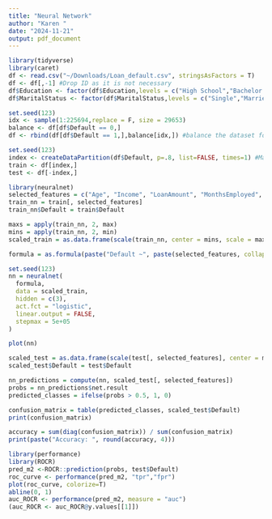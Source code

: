```yaml
---
title: "Neural Network"
author: "Karen "
date: "2024-11-21"
output: pdf_document
---
```


```r
library(tidyverse)
library(caret)
df <- read.csv("~/Downloads/Loan_default.csv", stringsAsFactors = T)
df <- df[,-1] #Drop ID as it is not necessary
df$Education <- factor(df$Education,levels = c("High School","Bachelor's","Master's","PhD")) #Reorder Levels
df$MaritalStatus <- factor(df$MaritalStatus,levels = c("Single","Married","Divorced"))
```

```r
set.seed(123)
idx <- sample(1:225694,replace = F, size = 29653)
balance <- df[df$Default == 0,]
df <- rbind(df[df$Default == 1,],balance[idx,]) #balance the dataset for the outcome variable
```


```r
set.seed(123)
index <- createDataPartition(df$Default, p=.8, list=FALSE, times=1) #Make sure train and test are also balanced
train <- df[index,]
test <- df[-index,]
```


```r
library(neuralnet)
selected_features = c("Age", "Income", "LoanAmount", "MonthsEmployed", "InterestRate")
train_nn = train[, selected_features]
train_nn$Default = train$Default
```

```r
maxs = apply(train_nn, 2, max)
mins = apply(train_nn, 2, min)
scaled_train = as.data.frame(scale(train_nn, center = mins, scale = maxs - mins))
```

```r
formula = as.formula(paste("Default ~", paste(selected_features, collapse = "+")))

```

```r
set.seed(123)
nn = neuralnet(
  formula,
  data = scaled_train,
  hidden = c(3), 
  act.fct = "logistic", 
  linear.output = FALSE,
  stepmax = 5e+05  
)
```

```r
plot(nn)

```

```r
scaled_test = as.data.frame(scale(test[, selected_features], center = mins[selected_features], scale = maxs[selected_features] - mins[selected_features]))
scaled_test$Default = test$Default
```

```r
nn_predictions = compute(nn, scaled_test[, selected_features])
probs = nn_predictions$net.result
predicted_classes = ifelse(probs > 0.5, 1, 0)
```

```r
confusion_matrix = table(predicted_classes, scaled_test$Default)
print(confusion_matrix)
```

```r
accuracy = sum(diag(confusion_matrix)) / sum(confusion_matrix)
print(paste("Accuracy: ", round(accuracy, 4)))
```


```r
library(performance)
library(ROCR)
pred_m2 <-ROCR::prediction(probs, test$Default)
roc_curve <- performance(pred_m2, "tpr","fpr")
plot(roc_curve, colorize=T)
abline(0, 1)
auc_ROCR <- performance(pred_m2, measure = "auc")
(auc_ROCR <- auc_ROCR@y.values[[1]])
```

